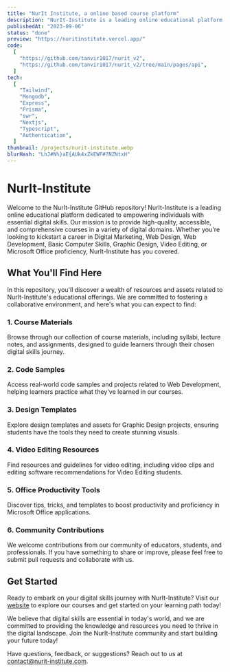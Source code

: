 ```yaml
---
title: "NurIt Institute, a online based course platform"
description: "NurIt-Institute is a leading online educational platform dedicated to empowering individuals with essential digital skills. Our mission is to provide high-quality, accessible, and comprehensive courses in a variety of digital domains."
publishedAt: "2023-09-06"
status: "done"
preview: "https://nuritinstitute.vercel.app/"
code:
  [
    "https://github.com/tanvir1017/nurit_v2",
    "https://github.com/tanvir1017/nurit_v2/tree/main/pages/api",
  ]
tech:
  [
    "Tailwind",
    "Mongodb",
    "Express",
    "Prisma",
    "swr",
    "Nextjs",
    "Typescript",
    "Authentication",
  ]
thumbnail: /projects/nurit-institute.webp
blurHash: "LhJ#N%}aE{AUk4xZkEWF#?NZNtxH"
---
```


# NurIt-Institute

Welcome to the NurIt-Institute GitHub repository! NurIt-Institute is a leading online educational platform dedicated to empowering individuals with essential digital skills. Our mission is to provide high-quality, accessible, and comprehensive courses in a variety of digital domains. Whether you're looking to kickstart a career in Digital Marketing, Web Design, Web Development, Basic Computer Skills, Graphic Design, Video Editing, or Microsoft Office proficiency, NurIt-Institute has you covered.

## What You'll Find Here

In this repository, you'll discover a wealth of resources and assets related to NurIt-Institute's educational offerings. We are committed to fostering a collaborative environment, and here's what you can expect to find:

### 1. Course Materials

Browse through our collection of course materials, including syllabi, lecture notes, and assignments, designed to guide learners through their chosen digital skills journey.

### 2. Code Samples

Access real-world code samples and projects related to Web Development, helping learners practice what they've learned in our courses.

### 3. Design Templates

Explore design templates and assets for Graphic Design projects, ensuring students have the tools they need to create stunning visuals.

### 4. Video Editing Resources

Find resources and guidelines for video editing, including video clips and editing software recommendations for Video Editing students.

### 5. Office Productivity Tools

Discover tips, tricks, and templates to boost productivity and proficiency in Microsoft Office applications.

### 6. Community Contributions

We welcome contributions from our community of educators, students, and professionals. If you have something to share or improve, please feel free to submit pull requests and collaborate with us.

## Get Started

Ready to embark on your digital skills journey with NurIt-Institute? Visit our [website]([https://nuritinstitute.vercel.app/]) to explore our courses and get started on your learning path today!

We believe that digital skills are essential in today's world, and we are committed to providing the knowledge and resources you need to thrive in the digital landscape. Join the NurIt-Institute community and start building your future today!

Have questions, feedback, or suggestions? Reach out to us at [contact@nurit-institute.com](mailto:contact@nurit-institute.com).
